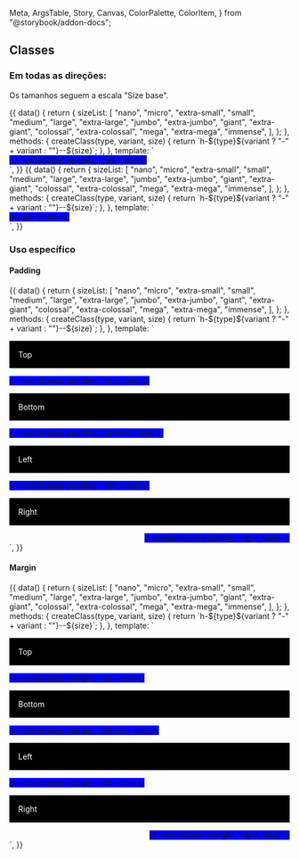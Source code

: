   Meta,
  ArgsTable,
  Story,
  Canvas,
  ColorPalette,
  ColorItem,
} from "@storybook/addon-docs";

<Meta title="Utils/Classes/Padding e Margin" />

## Classes

### Em todas as direções:

Os tamanhos seguem a escala "Size base".

<Canvas>
  <Story name="Padding">
    {{
      data() {
        return {
          sizeList: [
            "nano",
            "micro",
            "extra-small",
            "small",
            "medium",
            "large",
            "extra-large",
            "jumbo",
            "extra-jumbo",
            "giant",
            "extra-giant",
            "colossal",
            "extra-colossal",
            "mega",
            "extra-mega",
            "immense",
          ],
        };
      },
      methods: {
        createClass(type, variant, size) {
          return `h-${type}${variant ? "-" + variant : ""}--${size}`;
        },
      },
      template: `
        <div style="display: flex; flex-wrap: wrap; align-items: baseline;">
          <div v-for="(size, index) in sizeList" :class="createClass('padding', null, size)" style="background-color: blue;">{{ createClass('padding', null, size) }}</div>
        </div>
      `,
    }}
  </Story>
</Canvas>

<Canvas>
  <Story name="Margin">
    {{
      data() {
        return {
          sizeList: [
            "nano",
            "micro",
            "extra-small",
            "small",
            "medium",
            "large",
            "extra-large",
            "jumbo",
            "extra-jumbo",
            "giant",
            "extra-giant",
            "colossal",
            "extra-colossal",
            "mega",
            "extra-mega",
            "immense",
          ],
        };
      },
      methods: {
        createClass(type, variant, size) {
          return `h-${type}${variant ? "-" + variant : ""}--${size}`;
        },
      },
      template: `
        <div style="display: flex; flex-wrap: wrap; align-items: baseline;">
          <div v-for="(size, index) in sizeList" :class="createClass('margin', null, size)" style="background-color: blue;">margin {{ size }}</div>
        </div>
      `,
    }}
  </Story>
</Canvas>

### Uso específico

#### Padding

<Canvas>
  <Story name="Padding específico">
    {{
      data() {
        return {
          sizeList: [
            "nano",
            "micro",
            "extra-small",
            "small",
            "medium",
            "large",
            "extra-large",
            "jumbo",
            "extra-jumbo",
            "giant",
            "extra-giant",
            "colossal",
            "extra-colossal",
            "mega",
            "extra-mega",
            "immense",
          ],
        };
      },
      methods: {
        createClass(type, variant, size) {
          return `h-${type}${variant ? "-" + variant : ""}--${size}`;
        },
      },
      template: `
        <p style="background-color: black; color: white; padding: 16px;">Top</p>
        <div style="display: flex; flex-wrap: wrap; align-items: baseline;">
          <div v-for="(size, index) in sizeList" :class="createClass('padding', 'top', size)" style="background-color: blue;">{{ createClass('padding', 'top', size) }}</div>
        </div>
        <p style="background-color: black; color: white; padding: 16px;">Bottom</p>
        <div style="display: flex; flex-wrap: wrap; align-items: baseline;">
          <div v-for="(size, index) in sizeList" :class="createClass('padding', 'bottom', size)" style="background-color: blue;">{{ createClass('padding', 'bottom', size) }}</div>
        </div>
        <p style="background-color: black; color: white; padding: 16px;">Left</p>
        <div style="display: flex; flex-direction: column; flex-wrap: wrap; align-items: baseline;">
          <div v-for="(size, index) in sizeList" :class="createClass('padding', 'left', size)" style="background-color: blue;">{{ createClass('padding', 'left', size) }}</div>
        </div>
        <p style="background-color: black; color: white; padding: 16px;">Right</p>
        <div style="display: flex; flex-direction: column; flex-wrap: wrap; align-items: flex-end;">
          <div v-for="(size, index) in sizeList" :class="createClass('padding', 'right', size)" style="background-color: blue;">{{ createClass('padding', 'right', size) }}</div> 
        </div>
      `,
    }}
  </Story>
</Canvas>

#### Margin

<Canvas>
  <Story name="Margin específico">
    {{
      data() {
        return {
          sizeList: [
            "nano",
            "micro",
            "extra-small",
            "small",
            "medium",
            "large",
            "extra-large",
            "jumbo",
            "extra-jumbo",
            "giant",
            "extra-giant",
            "colossal",
            "extra-colossal",
            "mega",
            "extra-mega",
            "immense",
          ],
        };
      },
      methods: {
        createClass(type, variant, size) {
          return `h-${type}${variant ? "-" + variant : ""}--${size}`;
        },
      },
      template: `
        <p style="background-color: black; color: white; padding: 16px;">Top</p>
        <div style="display: flex; flex-direction: column; flex-wrap: wrap; align-items: baseline;">
          <div v-for="(size, index) in sizeList" :class="createClass('margin', 'top', size)" style="background-color: blue;">{{ createClass('margin', 'top', size) }}</div>
        </div>
        <p style="background-color: black; color: white; padding: 16px;">Bottom</p>
        <div style="display: flex; flex-direction: column; flex-wrap: wrap; align-items: baseline;">
          <div v-for="(size, index) in sizeList" :class="createClass('margin', 'bottom', size)" style="background-color: blue;">{{ createClass('margin', 'bottom', size) }}</div>
        </div>
        <p style="background-color: black; color: white; padding: 16px;">Left</p>
        <div style="display: flex; flex-direction: column; flex-wrap: wrap; align-items: baseline;">
          <div v-for="(size, index) in sizeList" :class="createClass('margin', 'left', size)" style="background-color: blue;">{{ createClass('margin', 'left', size) }}</div>
        </div>
        <p style="background-color: black; color: white; padding: 16px;">Right</p>
        <div style="display: flex; flex-direction: column; flex-wrap: wrap; align-items: flex-end;">
          <div v-for="(size, index) in sizeList" :class="createClass('margin', 'right', size)" style="background-color: blue;">{{ createClass('margin', 'right', size) }}</div> 
        </div>
      `,
    }}
  </Story>
</Canvas>

